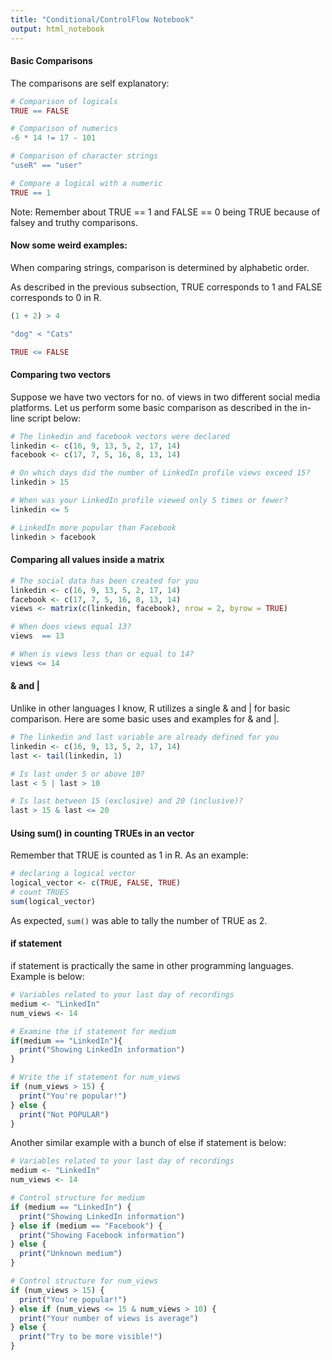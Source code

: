```yaml
---
title: "Conditional/ControlFlow Notebook"
output: html_notebook
---
```


#### Basic Comparisons

The comparisons are self explanatory:

```r
# Comparison of logicals
TRUE == FALSE

# Comparison of numerics
-6 * 14 != 17 - 101

# Comparison of character strings
"useR" == "user"

# Compare a logical with a numeric
TRUE == 1
```

Note: Remember about TRUE == 1 and FALSE == 0 being TRUE because of falsey and truthy comparisons.  


#### Now some weird examples:

When comparing strings, comparison is determined by alphabetic order.

As described in the previous subsection, TRUE corresponds to 1 and FALSE corresponds to 0 in R. 

```r
(1 + 2) > 4

"dog" < "Cats"

TRUE <= FALSE
```

#### Comparing two vectors

Suppose we have two vectors for no. of views in two different social media platforms.  Let us perform some basic comparison as described in the in-line script below:

```r
# The linkedin and facebook vectors were declared
linkedin <- c(16, 9, 13, 5, 2, 17, 14)
facebook <- c(17, 7, 5, 16, 8, 13, 14)

# On which days did the number of LinkedIn profile views exceed 15?
linkedin > 15

# When was your LinkedIn profile viewed only 5 times or fewer?
linkedin <= 5

# LinkedIn more popular than Facebook
linkedin > facebook
```

#### Comparing all values inside a matrix 

```r
# The social data has been created for you
linkedin <- c(16, 9, 13, 5, 2, 17, 14)
facebook <- c(17, 7, 5, 16, 8, 13, 14)
views <- matrix(c(linkedin, facebook), nrow = 2, byrow = TRUE)

# When does views equal 13?  
views  == 13

# When is views less than or equal to 14?
views <= 14
```

#### & and |

Unlike in other languages I know, R utilizes a single & and | for basic comparison.  Here are some basic uses and examples for & and |.

```r
# The linkedin and last variable are already defined for you
linkedin <- c(16, 9, 13, 5, 2, 17, 14)
last <- tail(linkedin, 1)

# Is last under 5 or above 10?
last < 5 | last > 10

# Is last between 15 (exclusive) and 20 (inclusive)?
last > 15 & last <= 20
```

#### Using sum() in counting TRUEs in an vector

Remember that TRUE is counted as 1 in R. As an example:

```r
# declaring a logical vector
logical_vector <- c(TRUE, FALSE, TRUE)
# count TRUES
sum(logical_vector)
```

As expected, `sum()` was able to tally the number of TRUE as 2.  

#### if statement

if statement is practically the same in other programming languages.  Example is below:  

```r
# Variables related to your last day of recordings
medium <- "LinkedIn"
num_views <- 14

# Examine the if statement for medium
if(medium == "LinkedIn"){
  print("Showing LinkedIn information")
}

# Write the if statement for num_views
if (num_views > 15) {
  print("You're popular!")
} else {
  print("Not POPULAR")
}
```

Another similar example with a bunch of else if statement is below:

```r
# Variables related to your last day of recordings
medium <- "LinkedIn"
num_views <- 14

# Control structure for medium
if (medium == "LinkedIn") {
  print("Showing LinkedIn information")
} else if (medium == "Facebook") {
  print("Showing Facebook information")
} else {
  print("Unknown medium")
}

# Control structure for num_views
if (num_views > 15) {
  print("You're popular!")
} else if (num_views <= 15 & num_views > 10) {
  print("Your number of views is average")
} else {
  print("Try to be more visible!")
}
```


